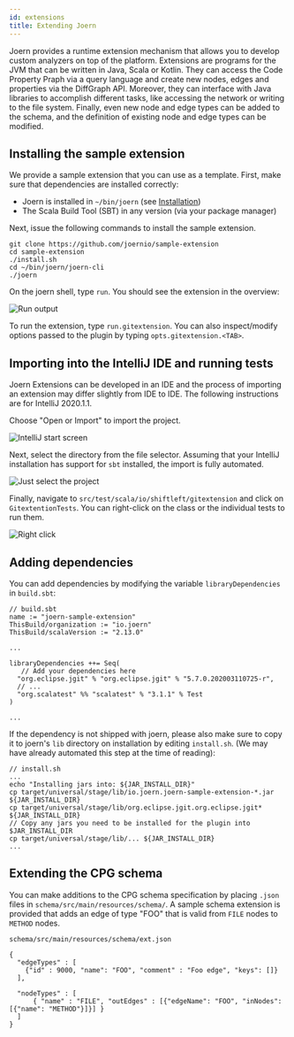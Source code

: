 ```yaml
---
id: extensions
title: Extending Joern
---
```


Joern provides a runtime extension mechanism that allows you to
develop custom analyzers on top of the platform. Extensions are
programs for the JVM that can be written in Java, Scala or
Kotlin. They can access the Code Property Praph via a query language
and create new nodes, edges and properties via the DiffGraph
API. Moreover, they can interface with Java libraries to accomplish
different tasks, like accessing the network or writing to the file
system. Finally, even new node and edge types can be added to the
schema, and the definition of existing node and edge types can be
modified.

## Installing the sample extension

We provide a sample extension that you can use as a template. First,
make sure that dependencies are installed correctly:

*  Joern is installed in `~/bin/joern` (see
[Installation](/installation))
* The Scala Build Tool (SBT) in any version (via your package manager)


Next, issue the following commands to install the sample extension.

```
git clone https://github.com/joernio/sample-extension
cd sample-extension
./install.sh
cd ~/bin/joern/joern-cli
./joern
```

On the joern shell, type `run`. You should see the extension in the
overview:

![Run output](/img/run.png)

To run the extension, type `run.gitextension`. You can also
inspect/modify options passed to the plugin by typing
`opts.gitextension.<TAB>`.

## Importing into the IntelliJ IDE and running tests

Joern Extensions can be developed in an IDE and the process of
importing an extension may differ slightly from IDE to IDE. The
following instructions are for IntelliJ 2020.1.1.

Choose "Open or Import" to import the project.

![IntelliJ start screen](/img/startscreen.png)


Next, select the directory from the file selector. Assuming that your
IntelliJ installation has support for `sbt` installed, the import is
fully automated.

![Just select the project](/img/select.png)


Finally, navigate to `src/test/scala/io/shiftleft/gitextension` and
click on `GitextentionTests`. You can right-click on the class or the
individual tests to run them.

![Right click](/img/runtests.png)


## Adding dependencies

You can add dependencies by modifying the variable
`libraryDependencies` in `build.sbt`:

```
// build.sbt
name := "joern-sample-extension"
ThisBuild/organization := "io.joern"
ThisBuild/scalaVersion := "2.13.0"

...

libraryDependencies ++= Seq(
   // Add your dependencies here
  "org.eclipse.jgit" % "org.eclipse.jgit" % "5.7.0.202003110725-r",
  // ...
  "org.scalatest" %% "scalatest" % "3.1.1" % Test
)

...
```

If the dependency is not shipped with joern, please also make sure to
copy it to joern's `lib` directory on installation by editing
`install.sh`. (We may have already automated this step at the time of
reading):

```
// install.sh
...
echo "Installing jars into: ${JAR_INSTALL_DIR}"
cp target/universal/stage/lib/io.joern.joern-sample-extension-*.jar ${JAR_INSTALL_DIR}
cp target/universal/stage/lib/org.eclipse.jgit.org.eclipse.jgit* ${JAR_INSTALL_DIR}
// Copy any jars you need to be installed for the plugin into $JAR_INSTALL_DIR
cp target/universal/stage/lib/... ${JAR_INSTALL_DIR}
...
```

## Extending the CPG schema

You can make additions to the CPG schema specification by placing
`.json` files in `schema/src/main/resources/schema/`. A sample schema
extension is provided that adds an edge of type "FOO" that is valid
from `FILE` nodes to `METHOD` nodes.


```
schema/src/main/resources/schema/ext.json

{
  "edgeTypes" : [
    {"id" : 9000, "name": "FOO", "comment" : "Foo edge", "keys": []}
  ],

  "nodeTypes" : [
      { "name" : "FILE", "outEdges" : [{"edgeName": "FOO", "inNodes": [{"name": "METHOD"}]}] }
  ]
}

```
